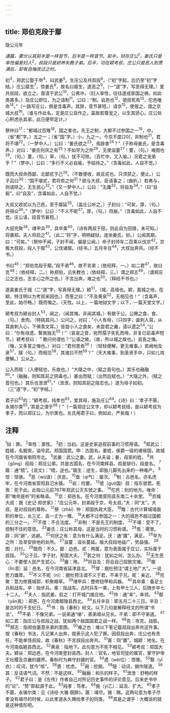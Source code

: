 ```yaml
---
---
---
```

title: 郑伯克段于鄢
---



隐公元年

*通篇，要分认其前半是一样音节，后半是一样音节。前半，狱在庄公<sup>1</sup>，姜氏只是率性偏爱妇人<sup>2</sup>，叔段只是娇养失教子弟。后半，功在颖考叔，庄公只是恶人到贯满后，却有自悔改过之时。*

初<sup>3</sup>，郑武公娶于申<sup>4</sup>，曰武姜<sup>5</sup>。生庄公及共叔段<sup>6</sup>。（“初”字起，后仍至“初”字结。）庄公寤生<sup>7</sup>，惊姜氏<sup>8</sup>，故名曰寤生，遂恶之<sup>9</sup>。（一“遂”字，写恶得无理。）爱共叔段，欲立之。亟请于武公<sup>10</sup>，公弗许。（妇人率性，往往遂成家国之祸，如此类甚多。）及庄公即位，为之请制<sup>11</sup>。公曰：“制，岩邑也<sup>12</sup>，虢叔死焉<sup>13</sup>，佗邑唯命<sup>14</sup>。”（一路写庄公，俱是含毒声。其辞，音节甚短。）请京<sup>15</sup>，使居之，谓之京城大叔<sup>16</sup>。（谁与作此名，定是庄公自作之。盖故若尊宠之，以生其骄心。庄公处心积虑杀其弟，此日便早定计。）

祭仲曰<sup>17</sup>：“都城过百雉<sup>18</sup>，国之害也。先王之制，大都不过参国之一<sup>19</sup>，中，（省“都”字。）五之一；（省“国”字。）小，九之一。今京不度[20]，非制也<sup>21</sup>。君将不堪<sup>22</sup>。（一梦中人。）公曰：“姜氏欲之<sup>23</sup>，焉辟害<sup>24</sup>？”（子称母姜氏，是含毒声。）对曰：“姜氏何厌之有<sup>25</sup>？不如早为之所<sup>26</sup>，无使滋蔓<sup>27</sup>！蔓，（句。）难图也<sup>28</sup>。（句。）蔓，（句。）草，（句。）犹不可除。（百忙中，又入喻。）况君之宠弟乎？”（梦中。）公曰：“多行不义必自毙，予姑待之。”（含毒如此，人自不觉。）

既而大叔命西鄙、北鄙贰于己<sup>29</sup>。（不敢便收，故且贰也。只须禁之，便止。）公子吕曰<sup>30</sup>：“国不堪贰，君将若之何<sup>31</sup>？欲与大叔，臣请事之；（曲折。）若弗与，则请除之，无生民心<sup>32</sup>。”（又一梦中人。）公曰：“无庸<sup>33</sup>，将自及<sup>34</sup>。”（曰“自毙”，曰“自及”，含毒如此，人自不觉。）

大叔又收贰以为己邑，至于廪延<sup>35</sup>。（盖庄公听之。）子封曰：“可矣，厚，（句。）将得众<sup>36</sup>。”（梦中）公曰：“不义不昵<sup>37</sup>，厚，（句。）将崩。”（含毒如此，人自不觉。庄公语，段音节甚短。）

大叔完聚<sup>38</sup>，缮甲兵<sup>39</sup>，具卒乘<sup>40</sup>，（诗有两叔于田，则此自为田猎，未可知。）将袭郑。夫人将启之<sup>41</sup>。（此二“将”字，明明疑狱，连坐姜氏，妙。）公闻其期，曰：“可矣。”（祭仲不闻，子封不闻，偏是公闻。）命子封帅车二百乘以伐京<sup>42</sup>。京叛大叔段，段人于鄢<sup>43</sup>，公伐诸鄢。（经书。）五月辛丑<sup>44</sup>，大叔出奔共。（经不书。）

书曰<sup>45</sup>：“郑伯克段于鄢。”段不弟<sup>46</sup>，故不言弟；（依经释，一。）如二君<sup>47</sup>，故曰克<sup>48</sup>；（依经释，二。）称郑伯，讥失教也；（依经释，三。）谓之郑志<sup>49</sup>，（谓郑庄公之志也，志言心之所之也。）不言出奔，难之也<sup>50</sup>。（释经不书也。）

遂寘姜氏于城（二“遂”字，写真得无理。）颍<sup>51</sup>，（城，高墙也。颖，寘城之地，在颖。特注明以为考叔来因也。）而誓之曰：“不及黄泉<sup>52</sup>，无相见也！”（含毒声，至此，始尽畅。）既而悔之。（天性。以上，一篇地狱文字；以下，一篇天堂文字。）

颍考叔为颍谷封人<sup>53</sup>，闻之，（闻其悔，非闻其城。）有献于公。公赐之食，食，（句。）舍肉。（特挑其问。）公问之，对曰：“小人有母，（只四字，直刺入耳，从耳直刺入心，下俱羡文耳。）皆尝小人之食矣，未尝君之羹，请以遗之<sup>54</sup>。”公曰：“尔有母遗，繄我独无<sup>55</sup>！”（哀哀之音，宛然孺子失乳而啼，非复已前毒声短节。）颖考叔曰：＂敢问何谓也？”公语之故，（故，所以城之故也。）且告之悔。（悔，又多誓之悔也。）对曰：“君何患焉<sup>56</sup>！（轻轻便解，更无难事。）若阙地及泉<sup>57</sup>，隧（句。）而相见<sup>58</sup>，其谁曰不然<sup>59</sup>？”（天大难事，到圣贤手中，只如儿戏便解。）公从之。

公入而赋：（入便赋也，乐故也。）“大隧之中，（赋之首句也。）其乐也融融<sup>60</sup>。”（融融，则知其前之阴毒也。）姜出而赋：（出然后赋也。）“大隧之外，（赋之首句也。）其乐也泄泄<sup>61</sup>。”（泄泄，则知其前之隐忍也。）遂为母子如初。（三“遂”字，“初”字结。）

君子曰<sup>62</sup>的：“颍考叔，纯孝也<sup>63</sup>，爱其母，施及庄公<sup>64</sup>。《诗》曰：‘孝子不匮，永锡尔类<sup>65</sup>。’其是之谓乎<sup>66</sup>！”（一篇郑庄公文字，却以颖考叔结，是以颖考叔为孝子，而以郑庄公，为尔类也。左氏用君子曰，例如此，严矣哉！）

## 注释

<sup>1</sup>狱：罪。
<sup>2</sup>率性：禀性。
<sup>3</sup>初：当初。这是史家追叙前事的习惯用语。
<sup>4</sup>郑武公：姓姬，名掘突，谥号武。郑国国君。申：古国名，姜姓，侯爵一级的诸侯国，故城在今河南省南阳市北。
<sup>5</sup>武姜：武公之妻。武，从夫谥；姜，母家的姓。
<sup>6</sup>共（gōng）叔段：郑庄公弟。共是古国名，在今河南辉县。叔是排行。段是名。
<sup>7</sup>寤：通“牾”。《说文》：“牾，逆也。”寤生：逆生，即胎儿脚先出来的一种难产。
<sup>8</sup>惊：惊骇。
<sup>9</sup>恶（wù误）：厌恶。
<sup>10</sup>亟（qì气）：屡次。
<sup>11</sup>制：古邑名，亦名虎牢，在今河南省荥阳县氾水镇。
<sup>12</sup>岩：险要。
<sup>13</sup>虢（guó国）叔：指东虢君。死焉：死于此。此指公元前767年郑武公灭东虢之事。
<sup>14</sup>佗邑：别的地方。唯命：即“唯命是听”的省略语。
<sup>15</sup>京：郑邑名，在今河南荥阳县东南二十余里。
<sup>16</sup>京城大叔：据《史记·郑世家》：“庄公元年，封弟段于京，号太叔。”大：同“太”。大叔，是对叔段的尊称。
<sup>17</sup>祭（zhài）仲：郑国执政大臣。
<sup>18</sup>雉：古代计算城墙面积的单位，长三丈、高一丈为一雉。
<sup>19</sup>大都不过参国之一：大的城邑不超过国都的三分之一。
<sup>20</sup>不度：不合法度。
<sup>21</sup>非制：不是先王的制度。
<sup>22</sup>不堪：受不了，控制不住的意思。
<sup>23</sup>姜氏：庄公称其母，这是当时的习惯称谓。
<sup>24</sup>焉：哪里。辟：同“避”，逃避。
<sup>25</sup>何厌之有：意为有什么满足。厌：通“餍”，满足。
<sup>26</sup>早为之所：及旱安排他的处所。
<sup>27</sup>滋蔓：滋长蔓延。喻大叔段地益广，势益强。
<sup>28</sup>图：对付。
<sup>29</sup>既而：不久。鄙：边邑。贰：两属，意为表面属于庄公，实际属于叔段。
<sup>30</sup>公子吕，字子封，郑国大夫。
<sup>31</sup>若之何：犹如之何，怎么办。
<sup>32</sup>无生民心：不要使人民产生贰心。
<sup>33</sup>庸：用。
<sup>34</sup>将自及：将会自己招致灾难。
<sup>35</sup>廪（lǐn凛）延：邑名，在今河南省延津县北。
<sup>36</sup>厚：据杜预注“谓土地广大”。一说势力雄厚。
<sup>37</sup>不义不昵（nì）：据杜预注谓不义于君，不来于兄。昵：亲近。
<sup>38</sup>完聚：意为修葺城郭，积聚粮草。
<sup>39</sup>缮甲兵：整修铠甲和兵器。
<sup>40</sup>具卒乘：备足士兵和战车。卒：指步兵。乘：指战车。古时兵车一乘，上有甲士三人，后随步卒七十二人。
<sup>41</sup>夫人：指武姜。启之：打开城门接应他。
<sup>42</sup>帅：通“率”，率领。
<sup>43</sup>鄢（yān焉）：郑邑，在今河南鄢陵县西北。
<sup>44</sup>五月辛丑：即五月二十三日。辛丑：是古时的干支纪日。
<sup>45</sup>书：指《春秋》经文。以下几句是解释经文的所谓“书法”。
<sup>46</sup>不弟：不像兄弟。一说弟通“悌”，弟弟顺从兄长。不弟：即不守弟道。
<sup>47</sup>如二君：指庄公与叔段之战，犹如两个敌国国君之战一样。
<sup>48</sup>克：攻克，战胜。
<sup>49</sup>郑志：指郑伯蓄意杀弟的意图。
<sup>50</sup>难之也：难以下笔记载叔段出奔共这件事。按《春秋》书法，凡记某人出奔，就表示这人犯了罪。因叔段出奔，庄公也有责任，不能单怪叔段，故《春秋》不言叔段出奔共。
<sup>51</sup>寘：同“置”。城颖：地名，在今河南临颖县西北。
<sup>52</sup>黄泉：指地下。此句意为不死不相见。
<sup>53</sup>颖考叔：郑国大夫。颖谷：郑边邑，在今河南登封县西。封人：官名，地官司徒的属官，掌守护帝王社稷及京畿的疆界。春秋时为典守封疆的官。
<sup>54</sup>遗（wèi位）：馈赠。
<sup>55</sup>繄（yī衣）：叹词，犹今“咳”。
<sup>56</sup>患：忧虑。
<sup>57</sup>阙：挖掘。
<sup>58</sup>隧：动词，据作隧道。
<sup>59</sup>其：反诘语气词。不然：不是这样。
<sup>60</sup>融融：和乐的样子。
<sup>61</sup>泄泄：舒畅的样子。
<sup>62</sup>君子曰：是《左传》作者自己对所记历史事件的评论意见。后来史书中的“论”、“赞”即起源于此。
<sup>63</sup>纯孝：笃孝。
<sup>64</sup>施（yì乙）：延及、扩大。
<sup>65</sup>孝子不匮，永锡尔类：见《诗经·大雅·既醉》。匮：竭尽。锡：赐。这两句意为孝子尽孝没有竭尽的时候，以此孝道永久赐给孝子的同类。
<sup>66</sup>其是之谓乎：大概说的就是这种情形吧。